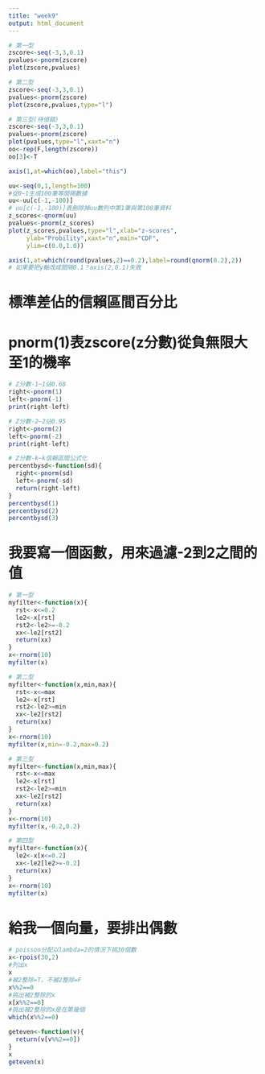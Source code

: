 ```yaml
---
title: "week9"
output: html_document
---
```


```r
# 第一型
zscore<-seq(-3,3,0.1)
pvalues<-pnorm(zscore)
plot(zscore,pvalues)
```

```r
# 第二型
zscore<-seq(-3,3,0.1)
pvalues<-pnorm(zscore)
plot(zscore,pvalues,type="l")
```

```r
# 第三型(待偵錯)
zscore<-seq(-3,3,0.1)
pvalues<-pnorm(zscore)
plot(pvalues,type="l",xaxt="n")
oo<-rep(F,length(zscore))
oo[3]<-T

axis(1,at=which(oo),label="this")
```


```r

uu<-seq(0,1,length=100)
#從0~1生成100筆等間隔數據
uu<-uu[c(-1,-100)]
# uu[c(-1,-100)]表刪除掉uu數列中第1筆與第100筆資料
z_scores<-qnorm(uu)
pvalues<-pnorm(z_scores)
plot(z_scores,pvalues,type="l",xlab="z-scores",
     ylab="Probility",xaxt="n",main="CDF",
     ylim=c(0.0,1.0))

axis(1,at=which(round(pvalues,2)==0.2),label=round(qnorm(0.2),2))
# 如果要把y軸改成間隔0.1？axis(2,0.1)失敗

```













# 標準差佔的信賴區間百分比
# pnorm(1)表zscore(z分數)從負無限大至1的機率
```r
# Z分數-1~1佔0.68
right<-pnorm(1)
left<-pnorm(-1)
print(right-left)
```

```r
# Z分數-2~2佔0.95
right<-pnorm(2)
left<-pnorm(-2)
print(right-left)
```

```r
# Z分數-k~k信賴區間公式化
percentbysd<-function(sd){
  right<-pnorm(sd)
  left<-pnorm(-sd)
  return(right-left)
}
percentbysd(1)
percentbysd(2)
percentbysd(3)
```


# 我要寫一個函數，用來過濾-2到2之間的值
```r
# 第一型
myfilter<-function(x){
  rst<-x<=0.2
  le2<-x[rst]
  rst2<-le2>=-0.2
  xx<-le2[rst2]
  return(xx)
}
x<-rnorm(10)
myfilter(x)
```

```r
# 第二型
myfilter<-function(x,min,max){
  rst<-x<=max
  le2<-x[rst]
  rst2<-le2>=min
  xx<-le2[rst2]
  return(xx)
}
x<-rnorm(10)
myfilter(x,min=-0.2,max=0.2)
```

```r
# 第三型
myfilter<-function(x,min,max){
  rst<-x<=max
  le2<-x[rst]
  rst2<-le2>=min
  xx<-le2[rst2]
  return(xx)
}
x<-rnorm(10)
myfilter(x,-0.2,0.2)
```

```r
# 第四型
myfilter<-function(x){
  le2<-x[x<=0.2]
  xx<-le2[le2>=-0.2]
  return(xx)
}
x<-rnorm(10)
myfilter(x)
```

# 給我一個向量，要排出偶數
```r
# poisson分配以lambda=2的情況下挑30個數
x<-rpois(30,2)
#列出x
x
#被2整除=T，不被2整除=F
x%%2==0
#挑出被2整除的x
x[x%%2==0]
#挑出被2整除的x是在第幾個
which(x%%2==0)

geteven<-function(v){
  return(v[v%%2==0])
}
x
geteven(x)
```

